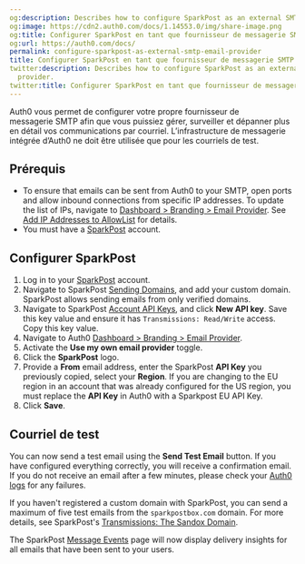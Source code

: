 ```yaml
---
og:description: Describes how to configure SparkPost as an external SMTP email provider.
og:image: https://cdn2.auth0.com/docs/1.14553.0/img/share-image.png
og:title: Configurer SparkPost en tant que fournisseur de messagerie SMTP externe
og:url: https://auth0.com/docs/
permalink: configure-sparkpost-as-external-smtp-email-provider
title: Configurer SparkPost en tant que fournisseur de messagerie SMTP externe
twitter:description: Describes how to configure SparkPost as an external SMTP email
  provider.
twitter:title: Configurer SparkPost en tant que fournisseur de messagerie SMTP externe
---
```


Auth0 vous permet de configurer votre propre fournisseur de messagerie SMTP afin que vous puissiez gérer, surveiller et dépanner plus en détail vos communications par courriel. L’infrastructure de messagerie intégrée d’Auth0 ne doit être utilisée que pour les courriels de test.

## Prérequis

* To ensure that emails can be sent from Auth0 to your SMTP, open ports and allow inbound connections from specific IP addresses. To update the list of IPs, navigate to [Dashboard > Branding > Email Provider](https://manage.auth0.com/#/branding/email_provider). See [Add IP Addresses to AllowList](/docs/secure/security-guidance/data-security/allowlist) for details.
* You must have a [SparkPost](https://www.sparkpost.com/) account.

## Configurer SparkPost

1. Log in to your [SparkPost](https://www.sparkpost.com/) account.
2. Navigate to SparkPost [Sending Domains](https://app.sparkpost.com/account/sending-domains), and add your custom domain. SparkPost allows sending emails from only verified domains.
3. Navigate to SparkPost [Account API Keys](https://app.sparkpost.com/account/credentials), and click **New API key**. Save this key value and ensure it has `Transmissions: Read/Write` access. Copy this key value.
4. Navigate to Auth0 [Dashboard > Branding > Email Provider](https://manage.auth0.com/#/branding/email_provider).
5. Activate the **Use my own email provider** toggle.
6. Click the **SparkPost** logo.
7. Provide a **From** email address, enter the SparkPost **API Key** you previously copied, select your **Region**. If you are changing to the EU region in an account that was already configured for the US region, you must replace the **API Key** in Auth0 with a Sparkpost EU API Key.
8. Click **Save**.

## Courriel de test

You can now send a test email using the **Send Test Email** button. If you have configured everything correctly, you will receive a confirmation email. If you do not receive an email after a few minutes, please check your [Auth0 logs](https://manage.auth0.com/#/logs) for any failures.

If you haven't registered a <Tooltip tip="Custom Domain: Third-party domain with a specialized, or vanity, name." cta="View Glossary" href="/docs/glossary?term=custom+domain">custom domain</Tooltip> with SparkPost, you can send a maximum of five test emails from the `sparkpostbox.com` domain. For more details, see SparkPost's [Transmissions: The Sandox Domain](https://developers.sparkpost.com/api/transmissions.html#header-the-sandbox-domain).

The SparkPost [Message Events](https://app.sparkpost.com/reports/message-events) page will now display delivery insights for all emails that have been sent to your users.